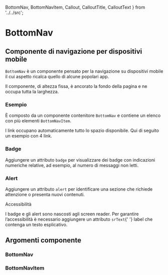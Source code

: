   BottomNav,
  BottomNavItem,
  Callout,
  CalloutTitle,
  CalloutText
} from '../../src';

<Meta title='Documentazione/Menu di navigazione/BottomNav' of={BottomNav} />

# BottomNav

## Componente di navigazione per dispositivi mobile

`BottomNav` è un componente pensato per la navigazione su dispositivi mobile il cui aspetto ricalca quello di alcune popolari app.

Il componente, di altezza fissa, è ancorato la fondo della pagina e ne occupa tutta la larghezza.

### Esempio

È composto da un componente contenitore `BottomNav` e contiene un elenco con più elementi `BottomNavItem`.

<Preview>
  <Story id='componenti-bottomnav--esempi' />
</Preview>

I link occupano automaticamente tutto lo spazio disponibile. Qui di seguito un esempio con 4 link.

<Preview>
  <Story id='componenti-bottomnav--esempi-4-links' />
</Preview>

### Badge

Aggiungere un attributo `badge` per visualizzare dei badge con indicazioni numeriche relative, ad esempio, al numero di messaggi non letti.

<Preview>
  <Story id='componenti-bottomnav--badge' />
</Preview>

### Alert

Aggiungere un attributo `alert` per identificare una sezione che richiede attenzione o presenta nuovi contenuti.

<div className='docs'>
  <Callout color='warning'>
    <CalloutTitle>Accessibilità</CalloutTitle>
    <CalloutText>
      <p>
        I badge e gli alert sono nascosti agli screen reader. Per garantire
        l’accessibilità è necessario aggiungere un attributo <code>srText</code>{' '}
        label che contenga un testo esplicativo.
      </p>
    </CalloutText>
  </Callout>
</div>

<Preview>
  <Story id='componenti-bottomnav--alert' />
</Preview>

## Argomenti componente

### BottomNav

<ArgsTable of={BottomNav} />

### BottomNavItem

<ArgsTable of={BottomNavItem} />
